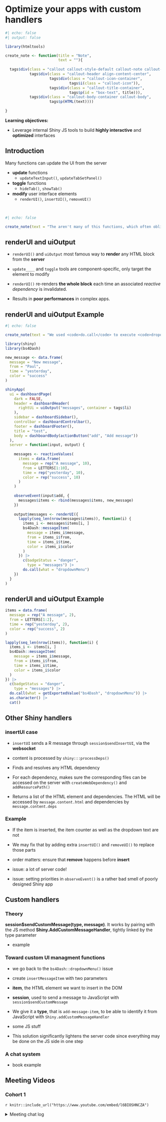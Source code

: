 # Optimize your apps with custom handlers

```r
#| echo: false
#| output: false

library(htmltools)

create_note <- function(title = "Note",
                        text = ""){
  
  tags$div(class = "callout callout-style-default callout-note callout-titled",
           tags$div(class = "callout-header align-content-center",
                    tags$div(class = "callout-icon-container",
                             tags$i(class = "callout-icon")),
                    tags$div(class = "callout-title-container",
                             tags$p(id = "box-text", title))),
           tags$div(class = "callout-body-container callout-body",
                    tags$p(HTML(text))))
  
}
```


**Learning objectives:**

- Leverage internal Shiny JS tools to build **highly interactive** and **optimized** interfaces

## Introduction {-}

Many functions can update the UI from the server

- **update** functions
  - `updateTextInput()`, `updateTabSetPanel()`
- **toggle** functions
  - `hideTab()`, `showTab()`
- **modify** user interface elements
  - `renderUI()`, `insertUI()`, `removeUI()`
  
<br>

```r
#| echo: false

create_note(text = "The aren't many of this functions, which often obliges to use packages like <code>shinyjs</code> or write <strong>custom JavaScript code</strong>.")
```

## renderUI and uiOutput {-}

- `renderUI()` and `uiOutput` most famous way to **render** any HTML block from the **server**

- `update____` and `toggle` tools are component-specific, only target the element to modify

- `renderUI()` re-renders **the whole block** each time an associated _reactive dependency_ is invalidated.

- Results in **poor performances** in complex apps.

## renderUI and uiOutput Example {-}


```r
#| echo: false

create_note(text = "We used <code>do.call</code> to execute <code>dropdownMenu</code> in order to update the number of messages in the menu bar.")
```

```r
library(shiny)
library(bs4Dash)

new_message <- data.frame(
  message = "New message",
  from = "Paul",
  time = "yesterday",
  color = "success"
)

shinyApp(
  ui = dashboardPage(
    dark = FALSE,
    header = dashboardHeader(
      rightUi = uiOutput("messages", container = tags$li)
    ),
    sidebar = dashboardSidebar(),
    controlbar = dashboardControlbar(),
    footer = dashboardFooter(),
    title = "test",
    body = dashboardBody(actionButton("add", "Add message"))
  ),
  server = function(input, output) {
    
    messages <- reactiveValues(
      items = data.frame(
        message = rep("A message", 10),
        from = LETTERS[1:10],
        time = rep("yesterday", 10),
        color = rep("success", 10)
      )
    )
    
    observeEvent(input$add, {
      messages$items <- rbind(messages$items, new_message)
    })
    
    output$messages <- renderUI({
      lapply(seq_len(nrow(messages$items)), function(i) {
        items_i <- messages$items[i, ]
        bs4Dash::messageItem(
          message = items_i$message,
          from = items_i$from,
          time = items_i$time,
          color = items_i$color
        )
      }) |>
        c(badgeStatus = "danger",
          type = "messages") |>
        do.call(what = "dropdownMenu")
    })
  }
)

```



## renderUI and uiOutput Example {-}

```r
items = data.frame(
  message = rep("A message", 2),
  from = LETTERS[1:2],
  time = rep("yesterday", 2),
  color = rep("success", 2)
)

lapply(seq_len(nrow(items)), function(i) {
  items_i <- items[i, ]
  bs4Dash::messageItem(
    message = items_i$message,
    from = items_i$from,
    time = items_i$time,
    color = items_i$color
  )
}) |>
  c(badgeStatus = "danger",
    type = "messages") |>
  do.call(what = getExportedValue("bs4Dash", "dropdownMenu")) |>
  as.character() |>
  cat()
```


## Other Shiny handlers

### insertUI case

- `insertUI` sends a R message through `session$sendInsertUI`, via the **websocket**

- content is processed by `shiny:::processDeps()`

- Finds and resolves any HTML dependency

- For each dependency, makes sure the corresponding files can be accessed on the server with `createWebDependency()` and `addResourcePath()`

- Returns a list of the HTML element and dependencies. The HTML will be accessed by `message.content.html` and dependencies by `message.content.deps`

### Example

- If the item is inserted, the item counter as well as the dropdown text are not

- We may fix that by adding extra `insertUI()` and `removeUI()` to replace those parts

- order matters: ensure that **remove** happens before **insert**

- issue: a lot of server code!

- issue: setting priorities in `observeEvent()` is a rather bad smell of poorly designed Shiny app

## Custom handlers

### Theory

**session$sendCustomMessage(type, message)**. It works by pairing with the JS method **Shiny.AddCustomMessageHandler**, tightly linked by the type parameter

- example

### Toward custom UI managment functions

- we go back to the `bs4Dash::dropdownMenu()` issue

- create `insertMessageItem` with two parameters
 - **item**, the HTML element we want to insert in the DOM
 - **session**, used to send a message to JavaScript with `session$sendCustomMessage`
- We give it a **type**, that is `add-message-item`, to be able to identify it from JavaScript with `Shiny.addCustomMessageHandler`
- some JS stuff
- This solution significantly lightens the server code since everything may be done on the JS side in one step

### A chat system
- book example

## Meeting Videos

### Cohort 1

`r knitr::include_url("https://www.youtube.com/embed/l6BIOSHNCZA")`

<details>
<summary> Meeting chat log </summary>

```
00:03:14	Oluwafemi Oyedele:	Hello, Good Evening All!!!
00:03:24	James Arthur Shaw:	Reacted to "Hello, Good Evening ..." with 👋
00:03:24	Russ Hyde:	Hi everyone
00:08:34	Russ Hyde:	start
00:19:38	Federica Gazzelloni:	What invalidateLater(4000) would do instead?
01:01:58	Oluwafemi Oyedele:	Thank you!!!
01:04:57	Trevin Flickinger:	Note the session$ns that actually makes sure this function can work within shiny modules
01:06:38	Trevin Flickinger:	stop
01:06:42	Russ Hyde:	bye
```
</details>
